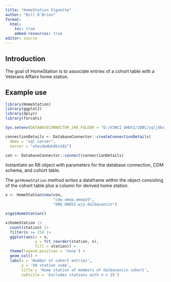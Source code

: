 ```yaml
---
title: "HomeStation Vignette"
author: "Bill O'Brien"
format: 
  html:
    toc: true
    embed-resources: true
editor: source
---
```


## Introduction

The goal of HomeStation is to associate entries of a cohort table with a Veterans Affairs home station.

## Example use

```r

library(HomeStation)
library(ggplot2) 
library(dplyr)
library(forcats)

Sys.setenv(DATABASECONNECTOR_JAR_FOLDER = "O:/VINCI_OHDSI/JDBC/sqljdbc_6.0/enu/jre8")

connectionDetails <- DatabaseConnector::createConnectionDetails(
  dbms = "sql server",
  server = "vhacdwdwhdbs102")

con <- DatabaseConnector::connect(connectionDetails)

```

Instantiate an R6 object with parameters for the database connection, CDM schema, and cohort table.

The `getHomeStation` method writes a dataframe within the object consisting of the cohort table plus a column for derived home station.

```r

x <- HomeStation$new(con, 
                     "cdw_omop.omopv5", 
                     "ORD_OHDSI.wjo.dalbavancin")

x$getHomeStation() 

```

```r

x$homeStation |>
  count(station) |>
  filter(n >= 25) |> 
  ggplot(aes(x = n, 
             y = fct_reorder(station, n),
             fill = station)) +
  theme(legend.position = 'none') +
  geom_col() +
  labs(x = 'Number of cohort entries',
       y = 'VA station code',
       title = 'Home station of members of dalbavancin cohort',
       subtitle = 'Excludes stations with n < 25')

```
